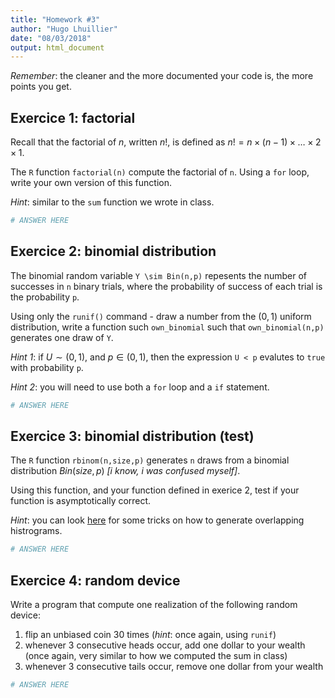 ```yaml
---
title: "Homework #3"
author: "Hugo Lhuillier"
date: "08/03/2018"
output: html_document
---
```


_Remember_: the cleaner and the more documented your code is, the more points you get.

## Exercice 1: factorial

Recall that the factorial of $n$, written $n!$, is defined as $n! = n \times (n - 1) \times \dots \times 2 \times 1$.

The `R` function `factorial(n)` compute the factorial of `n`. Using a `for` loop, write your own version of this function. 

_Hint_: similar to the `sum` function we wrote in class.

```r
# ANSWER HERE
```

## Exercice 2: binomial distribution 

The binomial random variable `Y \sim Bin(n,p)` repesents the number of successes in `n` binary trials, where the probability of success of each trial is the probability `p`.

Using only the `runif()` command - draw a number from the $(0,1)$ uniform distribution, write a function such `own_binomial` such that `own_binomial(n,p)` generates one draw of `Y`.

_Hint 1_: if $U \sim (0,1)$, and $p \in (0,1)$, then the expression `U < p` evalutes to `true` with probability `p`.

_Hint 2_: you will need to use both a `for` loop and a `if` statement.

```r
# ANSWER HERE
```

## Exercice 3: binomial distribution (test)

The `R` function `rbinom(n,size,p)` generates `n` draws from a binomial distribution $Bin(size,p)$ _[i know, i was confused myself]_. 

Using this function, and your function defined in exerice 2, test if your function is asymptotically correct.

_Hint_: you can look [here](https://www.r-bloggers.com/overlapping-histogram-in-r/) for some tricks on how to generate overlapping histrograms.

```r
# ANSWER HERE
```

## Exercice 4: random device 

Write a program that compute one realization of the following random device:

1. flip an unbiased coin 30 times (_hint_: once again, using `runif`)
1. whenever 3 consecutive heads occur, add one dollar to your wealth (once again, very similar to how we computed the sum in class)
1. whenever 3 consecutive tails occur, remove one dollar from your wealth

```r
# ANSWER HERE
```
